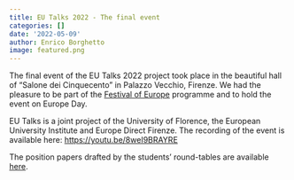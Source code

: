 ```yaml
---
title: EU Talks 2022 - The final event
categories: []
date: '2022-05-09'
author: Enrico Borghetto
image: featured.png
---
```


The final event of the EU Talks 2022 project took place in the beautiful hall of "Salone dei Cinquecento" in Palazzo Vecchio, Firenze. We had the pleasure to be part of the [Festival of Europe](https://www.festivaldeuropa.eu/) programme and to hold the event on Europe Day.

EU Talks is a joint project of the University of Florence, the European University Institute and Europe Direct Firenze. The recording of the event is available here: <https://youtu.be/8weI9BRAYRE>

The position papers drafted by the students' round-tables are available [here](http://www.edfirenze.eu/eventi-notizie/eu-talks-ci-vediamo-lanno-prossimo).
